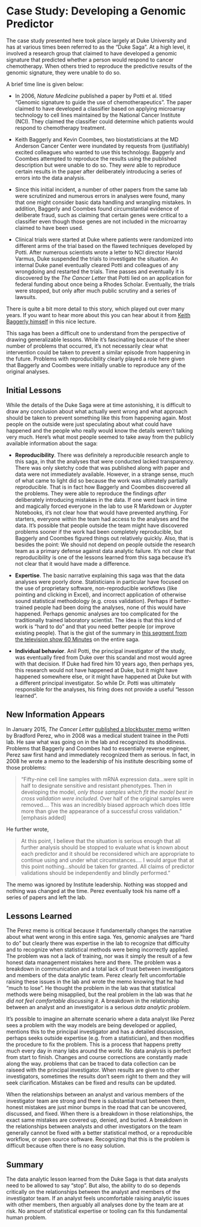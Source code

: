 # Case Study: Developing a Genomic Predictor


The case study presented here took place largely at Duke University and has at various times been referred to as the "Duke Saga". At a high level, it involved a research group that claimed to have developed a genomic signature that predicted whether a person would respond to cancer chemotherapy. When others tried to reproduce the predictive results of the genomic signature, they were unable to do so.

A brief time line is given below:

* In 2006, *Nature Medicine* published a paper by Potti et al. titled "Genomic signature to guide the use of chemotherapeutics". The paper claimed to have developed a classifier based on applying microarray technology to cell lines maintained by the National Cancer Institute (NCI). They claimed the classifier could determine which patients would respond to chemotherapy treatment.

* Keith Baggerly and Kevin Coombes, two biostatisticians at the MD Anderson Cancer Center were inundated by requests from (justifiably) excited colleagues who wanted to use this technology. Baggerly and Coombes attempted to reproduce the results using the published description but were unable to do so. They *were* able to reproduce certain results in the paper after deliberately introducing a series of errors into the data analysis.

* Since this initial incident, a number of other papers from the same lab were scrutinized and numerous errors in analyses were found, many that one might consider basic data handling and wrangling mistakes. In addition, Baggerly and Coombes found circumstantial evidence of deliberate fraud, such as claiming that certain genes were critical to a classifier even though those genes are not included in the microarray claimed to have been used.

* Clinical trials were started at Duke where patients were randomized into different arms of the trial based on the flawed techniques developed by Potti. After numerous scientists wrote a letter to NCI director Harold Varmus, Duke suspended the trials to investigate the situation. An internal Duke panel eventually cleared Potti and colleagues of any wrongdoing and restarted the trials. Time passes and eventually it is discovered by the *The Cancer Letter* that Potti lied on an application for federal funding about once being a Rhodes Scholar. Eventually, the trials were stopped, but only after much public scrutiny and a series of lawsuits. 

There is quite a bit more detail to this story, which played out over many years. If you want to hear more about this you can hear about it from [Keith Baggerly himself](https://youtu.be/7gYIs7uYbMo) in this nice lecture. 

This saga has been a difficult one to understand from the perspective of drawing generalizable lessons. While it’s fascinating because of the sheer number of problems that occurred, it's not necessarily clear what intervention could be taken to prevent a similar episode from happening in the future. Problems with reproducibility clearly played a role here given that Baggerly and Coombes were initially unable to reproduce any of the original analyses. 


## Initial Lessons


While the details of the Duke Saga were at time astonishing, it is difficult to draw any conclusion about what actually went wrong and what approach should be taken to prevent something like this from happening again. Most people on the outside were just speculating about what could have happened and the people who really would know the details weren’t talking very much. Here’s what most people seemed to take away from the publicly available information about the saga:

* **Reproducibility**. There was definitely a reproducible research angle to this saga, in that the analyses that were conducted lacked transparency. There was only sketchy code that was published along with paper and data were not immediately available. However, in a strange sense, much of what came to light did so because the work was ultimately partially reproducible. That is in fact how Baggerly and Coombes discovered all the problems. They were able to reproduce the findings *after* deliberately introducing mistakes in the data. If one went back in time and magically forced everyone in the lab to use R Markdown or Juypter Notebooks, it’s not clear how that would have prevented anything. For starters, everyone within the team had access to the analyses and the data. It’s possible that people outside the team might have discovered problems sooner if the work had been completely reproducible, but Baggerly and Coombes figured things out relatively quickly. Also, that is besides the point: We should not depend on people outside the research team as a primary defense against data analytic failure. It's not clear that reproducibility is one of the lessons learned from this saga because it's not clear that it would have made a difference.

* **Expertise**. The basic narrative explaining this saga was that the data analyses were poorly done. Statisticians in particular have focused on the use of proprietary software, non-reproducible workflows (like pointing and clicking in Excel), and incorrect application of otherwise sound statistical methodology (e.g. cross validation). Perhaps if better-trained people had been doing the analyses, none of this would have happened. Perhaps genomic analyses are too complicated for the traditionally trained laboratory scientist. The idea is that this kind of work is "hard to do" and that you need better people (or improve existing people). That is the gist of the summary in [this segment from the television show 60 Minutes](https://youtu.be/66dPIFMJ_-A) on the entire saga.

* **Individual behavior**. Anil Potti, the principal investigator of the study, was eventually fired from Duke over this scandal and most would agree with that decision. If Duke had fired him 10 years ago, then perhaps yes, this research would not have happened at Duke, but it might have happened somewhere else, or it might have happened at Duke but with a different principal investigator. So while Dr. Potti was ultimately responsible for the analyses, his firing does not provide a useful "lesson learned". 

## New Information Appears

In January 2015, *The Cancer Letter* [published a blockbuster memo](https://cancerletter.com/articles/20150109_1/) written by Bradford Perez, who in 2008 was a medical student trainee in the Potti lab. He saw what was going on in the lab and recognized its shoddiness. Problems that Baggerly and Coombes had to essentially reverse engineer, Perez saw first hand and immediately recognized them as serious. In fact, in 2008 he wrote a memo to the leadership of his institute describing some of those problems:

> “Fifty-nine cell line samples with mRNA expression data…were split in half to designate sensitive and resistant phenotypes. Then in developing the model, *only those samples which fit the model best in cross validation were included*. Over half of the original samples were removed…. This was an incredibly biased approach which does little more than give the appearance of a successful cross validation.” [emphasis added] 

He further wrote,

> At this point, I believe that the situation is serious enough that all further analysis should be stopped to evaluate what is known about each predictor and it should be reconsidered which are appropriate to continue using and under what circumstances…. I would argue that at this point nothing…should be taken for granted. All claims of predictor validations should be independently and blindly performed.”

The memo was ignored by Institute leadership. Nothing was stopped and nothing was changed at the time. Perez eventually took his name off a series of papers and left the lab.


## Lessons Learned

The Perez memo is critical because it fundamentally changes the narrative about what went wrong in this entire saga. Yes, genomic analyses are "hard to do" but clearly there was expertise in the lab to recognize that difficulty and to recognize when statistical methods were being incorrectly applied. The problem was not a lack of training, nor was it simply the result of a few honest data management mistakes here and there. The problem was a breakdown in communication and a total lack of trust between investigators and members of the data analytic team. Perez clearly felt uncomfortable raising these issues in the lab and wrote the memo knowing that he had "much to lose". He thought the problem in the lab was that statistical methods were being misapplied, but the real problem in the lab was that *he did not feel comfortable discussing it*. A breakdown in the relationship between an analyst and an investigator is a serious *data analytic problem*.

It’s possible to imagine an alternate scenario where a data analyst like Perez sees a problem with the way models are being developed or applied, mentions this to the principal investigator and has a detailed discussion, perhaps seeks outside expertise (e.g. from a statistician), and then modifies the procedure to fix the problem. This is a process that happens pretty much every day in many labs around the world. No data analysis is perfect from start to finish. Changes and course corrections are constantly made along the way. problems that can be traced to data collection can be raiseed with the principal investigator. When results are given to other investigators, sometimes the results don’t seem right to them and they will seek clarification. Mistakes can be fixed and results can be updated. 

When the relationships between an analyst and various members of the investigator team are strong and there is substantial trust between them, honest mistakes are just minor bumps in the road that can be uncovered, discussed, and fixed. When there is a breakdown in those relationships, the exact same mistakes are covered up, denied, and buried. A breakdown in the relationships between analysts and other investigators on the team generally cannot be fixed with a better statistical method, or a reproducible workflow, or open source software. Recognizing that this is the problem is difficult because often there is no easy solution. 

## Summary 

The data analytic lesson learned from the Duke Saga is that data analysts need to be allowed to say "stop". But also, the ability to do so depends critically on the relationships between the analyst and members of the investigator team. If an analyst feels uncomfortable raising analytic issues with other members, then arguably all analyses done by the team are at risk. No amount of statistical expertise or tooling can fix this fundamental human problem.

